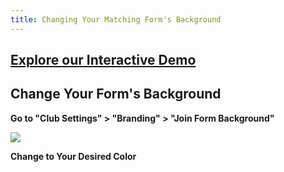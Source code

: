```yaml
---
title: Changing Your Matching Form's Background
---
```


[Explore our Interactive Demo](https://intros-ai.navattic.com/nc8i0d1n)
-----------------------------------------------------------

Change Your Form's Background
--------------------------------

**Go to "Club Settings" > "Branding" > "Join Form Background"**

![](/images/changing-form-background-1.png)

**Change to Your Desired Color**
